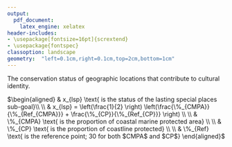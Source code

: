 ```yaml
---
output:
  pdf_document: 
    latex_engine: xelatex
header-includes:
- \usepackage[fontsize=16pt]{scrextend}
- \usepackage{fontspec}
classoption: landscape
geometry:  "left=0.1cm,right=0.1cm,top=2cm,bottom=1cm"
---
```


\pagenumbering{gobble}

The conservation status of geographic locations that contribute to cultural identity.

\vspace{0.5in}

\noindent
$\begin{aligned}
& x_{lsp} \text{   is the status of the lasting special places sub-goal}\\
\\
& x_{lsp} = \left(\frac{1}{2} \right)  \left(\frac{\%_{CMPA}}{\%_{Ref_{CMPA}}} + \frac{\%_{CP}}{\%_{Ref_{CP}}} \right) \\
\\
& \%_{CMPA} \text{   is the proportion of coastal marine protected area} \\
\\
& \%_{CP} \text{    is the proportion of coastline protected} \\
\\
& \%_{Ref} \text{   is the reference point; 30 for both $CMPA$ and $CP$}
\end{aligned}$
